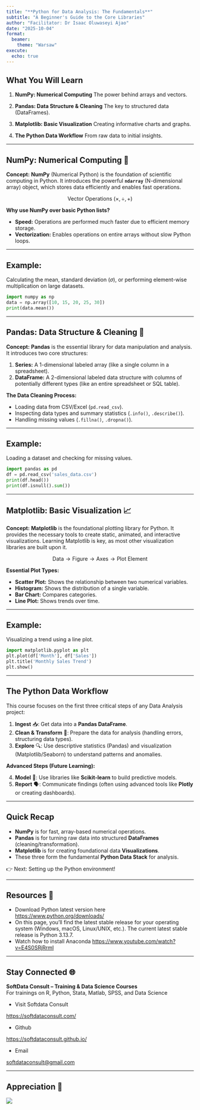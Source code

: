 ---
title: "**Python for Data Analysis: The Fundamentals**"
subtitle: "A Beginner's Guide to the Core Libraries"
author: "Facilitator: Dr Isaac Oluwaseyi Ajao"
date: "2025-10-04"
format: 
  beamer:
    theme: "Warsaw"
execute:
  echo: true
---


## What You Will Learn

1.  **NumPy: Numerical Computing**
    The power behind arrays and vectors.

2.  **Pandas: Data Structure & Cleaning**
    The key to structured data (DataFrames).

3.  **Matplotlib: Basic Visualization**
    Creating informative charts and graphs.

4.  **The Python Data Workflow**
    From raw data to initial insights.

-----

## NumPy: Numerical Computing 🔢

**Concept:**
**NumPy** (Numerical Python) is the foundation of scientific computing in Python. It introduces the powerful **`ndarray`** (N-dimensional array) object, which stores data efficiently and enables fast operations.

$$\text{Vector Operations } (\times, \div, +)$$

**Why use NumPy over basic Python lists?**

  * **Speed:** Operations are performed much faster due to efficient memory storage.
  * **Vectorization:** Enables operations on entire arrays without slow Python loops.

----

## Example:
Calculating the mean, standard deviation ($\sigma$), or performing element-wise multiplication on large datasets.

```python
import numpy as np
data = np.array([10, 15, 20, 25, 30])
print(data.mean())
```

-----

## Pandas: Data Structure & Cleaning 🧼
**Concept:**
**Pandas** is the essential library for data manipulation and analysis. It introduces two core structures:

1.  **Series:** A 1-dimensional labeled array (like a single column in a spreadsheet).
2.  **DataFrame:** A 2-dimensional labeled data structure with columns of potentially different types (like an entire spreadsheet or SQL table).

**The Data Cleaning Process:**

  * Loading data from CSV/Excel (`pd.read_csv`).
  * Inspecting data types and summary statistics (`.info()`, `.describe()`).
  * Handling missing values (`.fillna()`, `.dropna()`).

----

## Example:
Loading a dataset and checking for missing values.

```python
import pandas as pd
df = pd.read_csv('sales_data.csv')
print(df.head())
print(df.isnull().sum())
```

-----

## Matplotlib: Basic Visualization 📈

**Concept:**
**Matplotlib** is the foundational plotting library for Python. It provides the necessary tools to create static, animated, and interactive visualizations. Learning Matplotlib is key, as most other visualization libraries are built upon it.

$$\text{Data} \rightarrow \text{Figure} \rightarrow \text{Axes} \rightarrow \text{Plot Element}$$

**Essential Plot Types:**

  * **Scatter Plot:** Shows the relationship between two numerical variables.
  * **Histogram:** Shows the distribution of a single variable.
  * **Bar Chart:** Compares categories.
  * **Line Plot:** Shows trends over time.
  
---

## Example:
Visualizing a trend using a line plot.

```python
import matplotlib.pyplot as plt
plt.plot(df['Month'], df['Sales'])
plt.title('Monthly Sales Trend')
plt.show()
```

-----

## The Python Data Workflow

This course focuses on the first three critical steps of any Data Analysis project:

1.  **Ingest** 📥: Get data into a **Pandas DataFrame**.
2.  **Clean & Transform** 🧹: Prepare the data for analysis (handling errors, structuring data types).
3.  **Explore** 🔍: Use descriptive statistics (Pandas) and visualization (Matplotlib/Seaborn) to understand patterns and anomalies.

**Advanced Steps (Future Learning):**

4.  **Model** 🧠: Use libraries like **Scikit-learn** to build predictive models.
5.  **Report** 🗣️: Communicate findings (often using advanced tools like **Plotly** or creating dashboards).

-----

## Quick Recap

  * **NumPy** is for fast, array-based numerical operations.
  * **Pandas** is for turning raw data into structured **DataFrames** (cleaning/transformation).
  * **Matplotlib** is for creating foundational data **Visualizations**.
  * These three form the fundamental **Python Data Stack** for analysis.

👉 Next: Setting up the Python environment\!

-----

## Resources 📂
* Download Python latest version here 
 [https://www.python.org/downloads/](https://www.python.org/downloads/)
* On this page, you'll find the latest stable release for your operating system (Windows, macOS, Linux/UNIX, etc.). The current latest stable release is Python 3.13.7.
* Watch how to install Anaconda 
[https://www.youtube.com/watch?v=E4S0SRjRrmI](https://www.youtube.com/watch?v=E4S0SRjRrmI)

-----

## Stay Connected 🌐

 **SoftData Consult – Training & Data Science Courses**  
For trainings on R, Python, Stata, Matlab, SPSS, and Data Science  
 
* Visit Softdata Consult

[https://softdataconsult.com/](https://softdataconsult.com/) 

* Github

[https://softdataconsult.github.io/](https://softdataconsult.github.io/) 

* Email 

[softdataconsult@gmail.com](mailto:softdataconsult@gmail.com)

-----

## Appreciation 🙏

:::{.center}
![](images/thanks.png)
:::